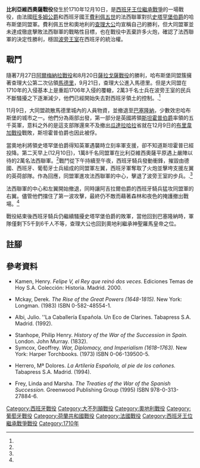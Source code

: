 {{Infobox military conflict
|conflict=比利亞維西奧薩戰役
|image=[[File:Vendome-and-PhilipV.jpg|300px]]
|caption=''[[路易·約瑟夫·德·波旁_(旺多姆公爵)|旺多姆公爵]](左)與[[費利佩五世|費利佩五世]](右)在比利亞維西奧薩戰場'' 由讓·阿爾路所繪
|partof=[[西班牙王位繼承戰爭|西班牙王位繼承戰爭]]
|date=1710年12月10日
|place=[[西班牙|西班牙]][[瓜達拉哈拉省|瓜達拉哈拉省]]{{link-es|比利亞維西奧薩 (塔胡尼亞)|Villaviciosa de Tajuña|比利亞維西奧薩}}
|result=法國-西班牙聯軍決定性勝利<ref name="Cust1862">{{cite book|author=Sir Edward Cust|title=Annals of the Wars of the Eighteenth Century: Compiled from the Most Authentic Histories of the Period|url=http://books.google.com/books?id=lIBbrP6H34UC&pg=PA137|accessdate=24 April 2013|year=1862|publisher=J. Murray|pages=137–8|archive-date=2016-06-24|archive-url=https://web.archive.org/web/20160624082653/https://books.google.com/books?id=lIBbrP6H34UC&pg=PA137|dead-url=no}}</ref><ref name="Kamen">Kamen, 99–101.</ref>
|combatant1={{flagicon|Spain|1701}} [[西班牙波旁王朝|西班牙波旁王室]]<br>{{flag|Kingdom of France}}
|combatant2={{flagicon|Habsburg Monarchy}} [[哈布斯堡君主國|奧地利]]<br>[[File:Estandarte_de_Carlos_III.svg|23px]] [[查理六世_(神聖羅馬帝國)|西班牙哈布斯堡王室]]<br>{{flag|United Provinces}}<br>{{flagicon|Portugal|1707}} [[葡萄牙王國|葡萄牙王國]]<br>{{flagcountry|Kingdom of Great Britain}}
|commander1={{flagicon|Spain|1701}} [[費利佩五世|費利佩五世]]<br>{{flagicon|Kingdom of France}} [[路易·約瑟夫·德·波旁_(旺多姆公爵)|旺多姆公爵]]<br>{{flagicon|Spain|1701}} [[阿吉拉爾伯爵|阿吉拉爾伯爵]]
|commander2={{flagicon|Habsburg Monarchy}} [[基多·史塔罕堡|史塔罕堡伯爵]]
|strength1=20,000<ref name="Kamen"/>
|strength2=18,000<ref name="Kamen"/>
|casualties1=2,500人傷亡<ref name=perini247>{{Harvsp|Périni|p=[https://gallica.bnf.fr/ark:/12148/bpt6k75051h/f263.item.texteImage 247]|id=perini6}}. </ref>
|casualties2=9,000人傷亡<br>3,200人被俘<ref name=perini247>{{Harvsp|Périni|p=[https://gallica.bnf.fr/ark:/12148/bpt6k75051h/f263.item.texteImage 247]|id=perini6}}. </ref>
}}
{{Campaignbox War of the Spanish Succession}}

'''比利亞維西奧薩戰役'''發生於1710年12月10日，是[[西班牙王位繼承戰爭|西班牙王位繼承戰爭]]的一場戰役，由法國[[路易·約瑟夫·德·波旁_(旺多姆公爵)|旺多姆公爵]]和西班牙國王[[費利佩五世|費利佩五世]]的法西聯軍對抗[[基多·史塔罕堡|史塔罕堡伯爵]]的哈布斯堡同盟軍。費利佩五世和奧地利的[[查理六世_(神聖羅馬帝國)|查理大公]]均宣稱自己的勝利，但大同盟軍並未達成徹底擊敗法西聯軍的戰略性目標，也在戰役中丟棄許多火炮，確認了法西聯軍的決定性勝利，穩固[[西班牙波旁王朝|波旁王室]]在西班牙的統治權。

==戰鬥==
隨著7月27日[[阿爾梅納拉戰役|阿爾梅納拉戰役]]和8月20日[[薩拉戈薩戰役|薩拉戈薩戰役]]的勝利，哈布斯堡同盟簇擁著查理大公第二次佔領[[馬德里|馬德里]]，9月21日，查理大公進入馬德里。但是大同盟在1710年的入侵基本上是重蹈1706年入侵的覆轍，2萬3千名士兵在波旁王室的民兵不斷騷擾之下逐漸減少，他們已經開始失去對西班牙領土的控制。.<ref name="Kamen"/>

11月9日，大同盟疏散馬德里城內的人員物資，並撤退至[[巴塞隆納|巴塞隆納]]，少數效忠哈布斯堡的城市之一。他們分為兩部出發，第一部分是英國將領[[詹姆斯·斯坦霍普，第1代斯坦霍普伯爵|斯坦霍普伯爵]]率領的五千英軍，意料之外的是這支部隊還來不及撤出[[瓜達拉哈拉|瓜達拉哈拉]]省就在12月9日的[[布里韋加戰役|布里韋加戰役]]戰敗，斯坦霍普伯爵也因此被俘。

當奧地利將領史塔罕堡伯爵得知英軍遇襲時立刻率軍支援，卻不知道斯坦霍普已經投降。第二天早上(12月10日)，1萬8千名同盟軍在比利亞維西奧薩平原遇上嚴陣以待的2萬名法西聯軍。<ref name="Kamen"/>戰鬥從下午持續至午夜，西班牙騎兵發動衝鋒，摧毀由德國、西班牙、葡萄牙士兵組成的同盟軍左翼，西班牙軍奪取了火炮並擊垮支援左翼的英荷部隊。作為回應，同盟軍進攻法西聯軍的中心，擊退了波旁王室的步兵。.<ref name="Kamen"/>

法西聯軍的中心和左翼開始撤退，同時讓阿吉拉爾伯爵的西班牙騎兵猛攻同盟軍的右翼。儘管他們擋住了第一波攻擊，最終仍不敵而藉著森林和夜色的掩護撤出戰場。<ref name="Kamen"/>

戰役結束後西班牙騎兵仍繼續騷擾史塔罕堡伯爵的敗軍，當他回到巴塞隆納時，軍隊僅剩下5千到6千人不等，查理大公也回到奧地利繼承神聖羅馬皇帝之位。

== 註腳 ==
{{reflist}}
==參考資料==
*{{sp icon}} Kamen, Henry. ''Felipe V, el Rey que reinó dos veces.'' Ediciones Temas de Hoy S.A. Colección: Historia. Madrid. 2000.
*Mckay, Derek. ''The Rise of the Great Powers (1648-1815).'' New York: Longman. (1983) ISBN 0-582-48554-1.
*{{sp icon}} Albi, Julio. ''La Caballería Española. Un Eco de Clarines. Tabapress S.A. Madrid. (1992).
*Stanhope, Philip Henry. ''History of the War of the Succession in Spain.'' London. John Murray. (1832).
*Symcox, Geoffrey. ''War, Diplomacy, and Imperialism (1618–1763).'' New York: Harper Torchbooks. (1973) ISBN 0-06-139500-5.
*{{sp icon}} Herrero, Mª Dolores. ''La Artilería Española, al pie de los cañones.'' Tabapress S.A. Madrid. (1994).
*Frey, Linda and Marsha. ''The Treaties of the War of the Spanish Succession.'' Greenwood Publishing Group (1995) ISBN 978-0-313-27884-6.

[[Category:西班牙戰役|Category:西班牙戰役]]
[[Category:大不列顛戰役|Category:大不列顛戰役]]
[[Category:奧地利戰役|Category:奧地利戰役]]
[[Category:葡萄牙戰役|Category:葡萄牙戰役]]
[[Category:荷蘭共和國戰役|Category:荷蘭共和國戰役]]
[[Category:法國戰役|Category:法國戰役]]
[[Category:西班牙王位繼承戰爭戰役|Category:西班牙王位繼承戰爭戰役]]
[[Category:1710年|Category:1710年]]